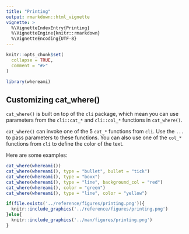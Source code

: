 ```yaml
---
title: "Printing"
output: rmarkdown::html_vignette
vignette: >
  %\VignetteIndexEntry{Printing}
  %\VignetteEngine{knitr::rmarkdown}
  %\VignetteEncoding{UTF-8}
---
```


```r
knitr::opts_chunk$set(
  collapse = TRUE,
  comment = "#>"
)
```

```r
library(whereami)
```

## Customizing cat_where()

`cat_where()` is built on top of the `cli` package, which mean you can use parameters from the `cli::cat_*` and `cli::col_*` functions in `cat_where()`. 

`cat_where()` can invoke one of the 5 `cat_*` functions from `cli`. Use the `...` to pass parameters to these functions. You can also use one of the `col_*` functions from `cli` to define the color of the text. 

Here are some examples:

```r
cat_where(whereami())
cat_where(whereami(), type = "bullet", bullet = "tick")
cat_where(whereami(), type = "boxx")
cat_where(whereami(), type = "line", background_col = "red")
cat_where(whereami(), color = "green")
cat_where(whereami(), type = "line", color = "yellow")
```

```r
if(file.exists('../reference/figures/printing.png')){
  knitr::include_graphics('../reference/figures/printing.png')
}else{
  knitr::include_graphics('../man/figures/printing.png')
}
  
```

